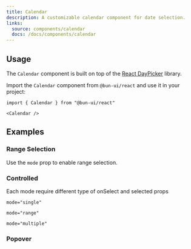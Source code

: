 ```yaml
---
title: Calendar
description: A customizable calendar component for date selection.
links:
  source: components/calendar
  docs: /docs/components/calendar
---
```


<ComponentPreview name="calendar-basic" />

## Usage

The `Calendar` component is built on top of the [React DayPicker](https://daypicker.dev/) library.

Import the `Calendar` component from `@bun-ui/react` and use it in your project:

```tsx
import { Calendar } from "@bun-ui/react"
```

```tsx
<Calendar />
```

## Examples

### Range Selection

Use the `mode` prop to enable range selection.

<ComponentPreview name="calendar-range" />

### Controlled

<Alert variant="warning" className="mt-2">
  <AlertTitle>Each mode require different type of onSelect and selected props</AlertTitle>
</Alert>

`mode="single"`

<ComponentPreview name="calendar-controlled" />

`mode="range"`

<ComponentPreview name="calendar-controlled-range" />

`mode="multiple"`

<ComponentPreview name="calendar-controlled-multiple" />

### Popover

<ComponentPreview name="calendar-popover" />
